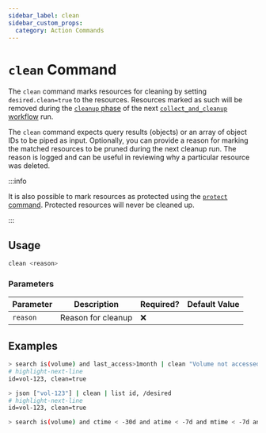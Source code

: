 ```yaml
---
sidebar_label: clean
sidebar_custom_props:
  category: Action Commands
---
```


# `clean` Command

The `clean` command marks resources for cleaning by setting `desired.clean=true` to the resources. Resources marked as such will be removed during the [`cleanup` phase](../workflows/index.mdx#cleanup) of the next [`collect_and_cleanup` workflow](../workflows/index.mdx#collect_and_cleanup-workflow) run.

The `clean` command expects query results (objects) or an array of object IDs to be piped as input. Optionally, you can provide a reason for marking the matched resources to be pruned during the next cleanup run. The reason is logged and can be useful in reviewing why a particular resource was deleted.

:::info

It is also possible to mark resources as protected using the [`protect` command](./protect.mdx). Protected resources will never be cleaned up.

:::

## Usage

```bash
clean <reason>
```

### Parameters

| Parameter | Description        | Required? | Default Value |
| --------- | ------------------ | --------- | ------------- |
| `reason`  | Reason for cleanup | ❌        |               |

## Examples

```bash title="Mark volumes that have not been accessed in the last month for cleanup, and list the ID and desired section for each"
> search is(volume) and last_access>1month | clean "Volume not accessed for longer than 1 month" | list id, /desired
# highlight-next-line
​id=vol-123, clean=true
```

```bash title="Manually mark specific resources for cleanup"
> json ["vol-123"] | clean | list id, /desired
# highlight-next-line
​id=vol-123, clean=true
```

```bash title="Mark all unused EBS volume older than 30 days that had no I/O during the past 7 days for cleaning"
> search is(volume) and ctime < -30d and atime < -7d and mtime < -7d and volume_status = available | clean "older than 30d with more then 7d of not beeing used"
```
